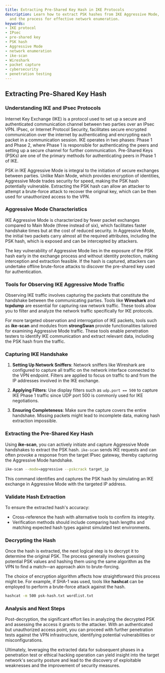 ```yaml
---
title: Extracting Pre-Shared Key Hash in IKE Protocols
description: Learn how to extract PSK hashes from IKE Aggressive Mode, tools needed,
  and the process for effective network enumeration.
keywords:
- IKE protocol
- IPsec
- pre-shared key
- PSK hash
- Aggressive Mode
- network enumeration
- ike-scan
- Wireshark
- packet capture
- cybersecurity
- penetration testing
---
```


## Extracting Pre-Shared Key Hash

### Understanding IKE and IPsec Protocols

Internet Key Exchange (IKE) is a protocol used to set up a secure and authenticated communication channel between two parties over an IPsec VPN. IPsec, or Internet Protocol Security, facilitates secure encrypted communication over the internet by authenticating and encrypting each packet in a communication session. IKE operates in two phases: Phase 1 and Phase 2, where Phase 1 is responsible for authenticating the peers and setting up a secure channel for further communication. Pre-Shared Keys (PSKs) are one of the primary methods for authenticating peers in Phase 1 of IKE.

PSK in IKE Aggressive Mode is integral to the initiation of secure exchanges between parties. Unlike Main Mode, which provides encryption of identities, Aggressive Mode trades security for speed, making the PSK hash potentially vulnerable. Extracting the PSK hash can allow an attacker to attempt a brute-force attack to recover the original key, which can be then used for unauthorized access to the VPN.

### Aggressive Mode Characteristics

IKE Aggressive Mode is characterized by fewer packet exchanges compared to Main Mode (three instead of six), which facilitates faster handshake times but at the cost of reduced security. In Aggressive Mode, the initial two packets carry almost all the required attributes, including the PSK hash, which is exposed and can be intercepted by attackers.

The key vulnerability of Aggressive Mode lies in the exposure of the PSK hash early in the exchange process and without identity protection, making interception and extraction feasible. If the hash is captured, attackers can undertake offline brute-force attacks to discover the pre-shared key used for authentication.

### Tools for Observing IKE Aggressive Mode Traffic

Observing IKE traffic involves capturing the packets that constitute the handshake between the communicating parties. Tools like **Wireshark** and **tcpdump** are essential for capturing raw network traffic. These tools allow you to filter and analyze the network traffic specifically for IKE protocols.

For more targeted observation and interrogation of IKE packets, tools such as **ike-scan** and modules from **strongSwan** provide functionalities tailored for examining Aggressive Mode traffic. These tools enable penetration testers to identify IKE communication and extract relevant data, including the PSK hash from the traffic.

### Capturing IKE Handshake

1. **Setting Up Network Sniffers**: Network sniffers like Wireshark are configured to capture all traffic on the network interface connected to the VPN endpoint. Filters are applied to focus on traffic to and from the IP addresses involved in the IKE exchange.

2. **Applying Filters**: Use display filters such as `udp.port == 500` to capture IKE Phase 1 traffic since UDP port 500 is commonly used for IKE negotiations.

3. **Ensuring Completeness**: Make sure the capture covers the entire handshake. Missing packets might lead to incomplete data, making hash extraction impossible.

### Extracting the Pre-Shared Key Hash

Using **ike-scan**, you can actively initiate and capture Aggressive Mode handshakes to extract the PSK hash. `ike-scan` sends IKE requests and can often provoke a response from the target IPsec gateway, thereby capturing the Aggressive Mode handshake.

```bash
ike-scan --mode=aggressive --pskcrack target_ip
```

This command identifies and captures the PSK hash by simulating an IKE exchange in Aggressive Mode with the targeted IP address.

### Validate Hash Extraction

To ensure the extracted hash's accuracy:
- Cross-reference the hash with alternative tools to confirm its integrity.
- Verification methods should include comparing hash lengths and matching expected hash types against simulated test environments.

### Decrypting the Hash

Once the hash is extracted, the next logical step is to decrypt it to determine the original PSK. The process generally involves guessing potential PSK values and hashing them using the same algorithm as the VPN to find a match—an approach akin to brute-forcing.

The choice of encryption algorithm affects how straightforward this process might be. For example, if SHA-1 was used, tools like **hashcat** can be employed to perform a brute-force attack against the hash.

```bash
hashcat -m 500 psk-hash.txt wordlist.txt
```

### Analysis and Next Steps

Post-decryption, the significant effort lies in analyzing the decrypted PSK and assessing the access it grants to the attacker. With an authenticated but unauthorized access point, you can proceed with further penetration tests against the VPN infrastructure, identifying potential vulnerabilities or misconfigurations.

Ultimately, leveraging the extracted data for subsequent phases in a penetration test or ethical hacking operation can yield insight into the target network's security posture and lead to the discovery of exploitable weaknesses and the improvement of security measures.
